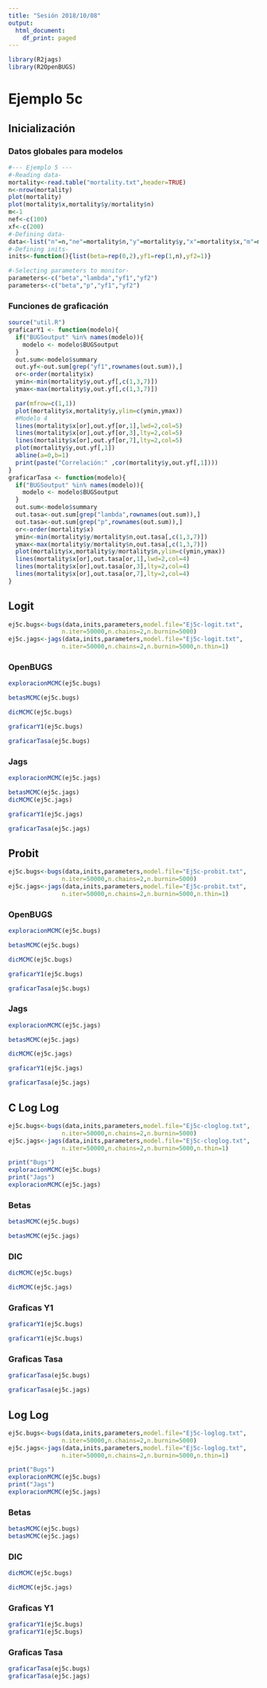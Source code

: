 ```yaml
---
title: "Sesión 2018/10/08"
output:
  html_document:
    df_print: paged
---
```


```r
library(R2jags)
library(R2OpenBUGS)
```

# Ejemplo 5c {.tabset}

## Inicialización

### Datos globales para modelos

```r
#--- Ejemplo 5 ---
#-Reading data-
mortality<-read.table("mortality.txt",header=TRUE)
n<-nrow(mortality)
plot(mortality)
plot(mortality$x,mortality$y/mortality$n)
m<-1
nef<-c(100)
xf<-c(200)
#-Defining data-
data<-list("n"=n,"ne"=mortality$n,"y"=mortality$y,"x"=mortality$x,"m"=m,"nef"=nef,"xf"=xf)
#-Defining inits-
inits<-function(){list(beta=rep(0,2),yf1=rep(1,n),yf2=1)}

#-Selecting parameters to monitor-
parameters<-c("beta","lambda","yf1","yf2")
parameters<-c("beta","p","yf1","yf2")
```

### Funciones de graficación

```r
source("util.R")
graficarY1 <- function(modelo){
  if("BUGSoutput" %in% names(modelo)){
    modelo <- modelo$BUGSoutput
  }
  out.sum<-modelo$summary
  out.yf<-out.sum[grep("yf1",rownames(out.sum)),]
  or<-order(mortality$x)
  ymin<-min(mortality$y,out.yf[,c(1,3,7)])
  ymax<-max(mortality$y,out.yf[,c(1,3,7)])

  par(mfrow=c(1,1))
  plot(mortality$x,mortality$y,ylim=c(ymin,ymax))
  #Modelo 4
  lines(mortality$x[or],out.yf[or,1],lwd=2,col=5)
  lines(mortality$x[or],out.yf[or,3],lty=2,col=5)
  lines(mortality$x[or],out.yf[or,7],lty=2,col=5)
  plot(mortality$y,out.yf[,1])
  abline(a=0,b=1)
  print(paste("Correlación:" ,cor(mortality$y,out.yf[,1])))
}
graficarTasa <- function(modelo){
  if("BUGSoutput" %in% names(modelo)){
    modelo <- modelo$BUGSoutput
  }
  out.sum<-modelo$summary
  out.tasa<-out.sum[grep("lambda",rownames(out.sum)),]
  out.tasa<-out.sum[grep("p",rownames(out.sum)),]
  or<-order(mortality$x)
  ymin<-min(mortality$y/mortality$n,out.tasa[,c(1,3,7)])
  ymax<-max(mortality$y/mortality$n,out.tasa[,c(1,3,7)])
  plot(mortality$x,mortality$y/mortality$n,ylim=c(ymin,ymax))
  lines(mortality$x[or],out.tasa[or,1],lwd=2,col=4)
  lines(mortality$x[or],out.tasa[or,3],lty=2,col=4)
  lines(mortality$x[or],out.tasa[or,7],lty=2,col=4)
}
```


## Logit {.tabset}


```r
ej5c.bugs<-bugs(data,inits,parameters,model.file="Ej5c-logit.txt",
               n.iter=50000,n.chains=2,n.burnin=5000)
ej5c.jags<-jags(data,inits,parameters,model.file="Ej5c-logit.txt",
               n.iter=50000,n.chains=2,n.burnin=5000,n.thin=1)
```

### OpenBUGS

```r
exploracionMCMC(ej5c.bugs)
```

```r
betasMCMC(ej5c.bugs)
```

```r
dicMCMC(ej5c.bugs)
```

```r
graficarY1(ej5c.bugs)
```

```r
graficarTasa(ej5c.bugs)
```

### Jags

```r
exploracionMCMC(ej5c.jags)
```

```r
betasMCMC(ej5c.jags)
dicMCMC(ej5c.jags)
```

```r
graficarY1(ej5c.jags)
```

```r
graficarTasa(ej5c.jags)
```


## Probit {.tabset}


```r
ej5c.bugs<-bugs(data,inits,parameters,model.file="Ej5c-probit.txt",
               n.iter=50000,n.chains=2,n.burnin=5000)
ej5c.jags<-jags(data,inits,parameters,model.file="Ej5c-probit.txt",
               n.iter=50000,n.chains=2,n.burnin=5000,n.thin=1)
```

### OpenBUGS

```r
exploracionMCMC(ej5c.bugs)
```

```r
betasMCMC(ej5c.bugs)
```

```r
dicMCMC(ej5c.bugs)
```

```r
graficarY1(ej5c.bugs)
```

```r
graficarTasa(ej5c.bugs)
```

### Jags

```r
exploracionMCMC(ej5c.jags)
```

```r
betasMCMC(ej5c.jags)
```

```r
dicMCMC(ej5c.jags)
```

```r
graficarY1(ej5c.jags)
```

```r
graficarTasa(ej5c.jags)
```

## C Log Log {.tabset}


```r
ej5c.bugs<-bugs(data,inits,parameters,model.file="Ej5c-cloglog.txt",
               n.iter=50000,n.chains=2,n.burnin=5000)
ej5c.jags<-jags(data,inits,parameters,model.file="Ej5c-cloglog.txt",
               n.iter=50000,n.chains=2,n.burnin=5000,n.thin=1)
```

```r
print("Bugs")
exploracionMCMC(ej5c.bugs)
print("Jags")
exploracionMCMC(ej5c.jags)
```

### Betas


```r
betasMCMC(ej5c.bugs)
```

```r
betasMCMC(ej5c.jags)
```

### DIC

```r
dicMCMC(ej5c.bugs)
```

```r
dicMCMC(ej5c.jags)
```

### Graficas Y1

```r
graficarY1(ej5c.bugs)
```

```r
graficarY1(ej5c.bugs)
```

### Graficas Tasa

```r
graficarTasa(ej5c.bugs)
```

```r
graficarTasa(ej5c.jags)
```


## Log Log {.tabset}


```r
ej5c.bugs<-bugs(data,inits,parameters,model.file="Ej5c-loglog.txt",
               n.iter=50000,n.chains=2,n.burnin=5000)
ej5c.jags<-jags(data,inits,parameters,model.file="Ej5c-loglog.txt",
               n.iter=50000,n.chains=2,n.burnin=5000,n.thin=1)
```

```r
print("Bugs")
exploracionMCMC(ej5c.bugs)
print("Jags")
exploracionMCMC(ej5c.jags)
```

### Betas


```r
betasMCMC(ej5c.bugs)
betasMCMC(ej5c.jags)
```

### DIC

```r
dicMCMC(ej5c.bugs)

dicMCMC(ej5c.jags)
```

### Graficas Y1

```r
graficarY1(ej5c.bugs)
graficarY1(ej5c.bugs)
```

### Graficas Tasa

```r
graficarTasa(ej5c.bugs)
graficarTasa(ej5c.jags)
```